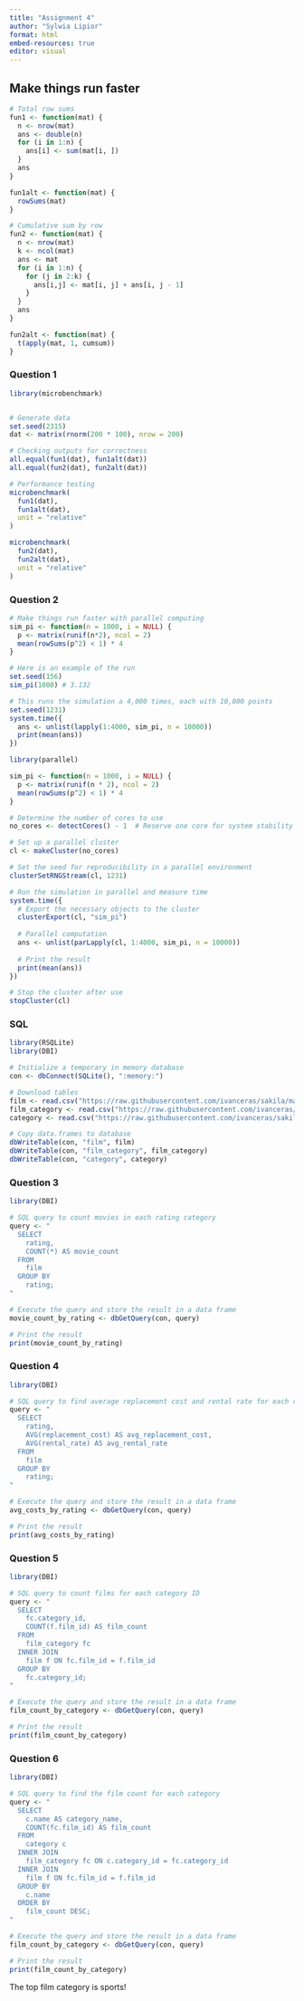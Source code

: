 ```yaml
---
title: "Assignment 4"
author: "Sylwia Lipior"
format: html
embed-resources: true
editor: visual
---
```


## Make things run faster

```r


# Total row sums
fun1 <- function(mat) {
  n <- nrow(mat)
  ans <- double(n) 
  for (i in 1:n) {
    ans[i] <- sum(mat[i, ])
  }
  ans
}

fun1alt <- function(mat) {
  rowSums(mat)
}

# Cumulative sum by row
fun2 <- function(mat) {
  n <- nrow(mat)
  k <- ncol(mat)
  ans <- mat
  for (i in 1:n) {
    for (j in 2:k) {
      ans[i,j] <- mat[i, j] + ans[i, j - 1]
    }
  }
  ans
}

fun2alt <- function(mat) {
  t(apply(mat, 1, cumsum))
}

```

### Question 1

```r

library(microbenchmark)


# Generate data
set.seed(2315)
dat <- matrix(rnorm(200 * 100), nrow = 200)

# Checking outputs for correctness
all.equal(fun1(dat), fun1alt(dat))
all.equal(fun2(dat), fun2alt(dat))

# Performance testing
microbenchmark(
  fun1(dat),
  fun1alt(dat),
  unit = "relative"
)

microbenchmark(
  fun2(dat),
  fun2alt(dat),
  unit = "relative"
)

```

### Question 2

```r

# Make things run faster with parallel computing
sim_pi <- function(n = 1000, i = NULL) {
  p <- matrix(runif(n*2), ncol = 2)
  mean(rowSums(p^2) < 1) * 4
}

# Here is an example of the run
set.seed(156)
sim_pi(1000) # 3.132

# This runs the simulation a 4,000 times, each with 10,000 points
set.seed(1231)
system.time({
  ans <- unlist(lapply(1:4000, sim_pi, n = 10000))
  print(mean(ans))
})

library(parallel)

sim_pi <- function(n = 1000, i = NULL) {
  p <- matrix(runif(n * 2), ncol = 2)
  mean(rowSums(p^2) < 1) * 4
}

# Determine the number of cores to use
no_cores <- detectCores() - 1  # Reserve one core for system stability

# Set up a parallel cluster
cl <- makeCluster(no_cores)

# Set the seed for reproducibility in a parallel environment
clusterSetRNGStream(cl, 1231)

# Run the simulation in parallel and measure time
system.time({
  # Export the necessary objects to the cluster
  clusterExport(cl, "sim_pi")
  
  # Parallel computation
  ans <- unlist(parLapply(cl, 1:4000, sim_pi, n = 10000))
  
  # Print the result
  print(mean(ans))
})

# Stop the cluster after use
stopCluster(cl)


```

### SQL

```r

library(RSQLite)
library(DBI)

# Initialize a temporary in memory database
con <- dbConnect(SQLite(), ":memory:")

# Download tables
film <- read.csv("https://raw.githubusercontent.com/ivanceras/sakila/master/csv-sakila-db/film.csv")
film_category <- read.csv("https://raw.githubusercontent.com/ivanceras/sakila/master/csv-sakila-db/film_category.csv")
category <- read.csv("https://raw.githubusercontent.com/ivanceras/sakila/master/csv-sakila-db/category.csv")

# Copy data.frames to database
dbWriteTable(con, "film", film)
dbWriteTable(con, "film_category", film_category)
dbWriteTable(con, "category", category)
```

### Question 3

```r

library(DBI)

# SQL query to count movies in each rating category
query <- "
  SELECT 
    rating, 
    COUNT(*) AS movie_count
  FROM 
    film 
  GROUP BY 
    rating;
"

# Execute the query and store the result in a data frame
movie_count_by_rating <- dbGetQuery(con, query)

# Print the result
print(movie_count_by_rating)

```

### Question 4

```r

library(DBI)

# SQL query to find average replacement cost and rental rate for each rating
query <- "
  SELECT 
    rating, 
    AVG(replacement_cost) AS avg_replacement_cost,
    AVG(rental_rate) AS avg_rental_rate
  FROM 
    film 
  GROUP BY 
    rating;
"

# Execute the query and store the result in a data frame
avg_costs_by_rating <- dbGetQuery(con, query)

# Print the result
print(avg_costs_by_rating)

```

### Question 5

```r

library(DBI)

# SQL query to count films for each category ID
query <- "
  SELECT 
    fc.category_id, 
    COUNT(f.film_id) AS film_count
  FROM 
    film_category fc
  INNER JOIN 
    film f ON fc.film_id = f.film_id
  GROUP BY 
    fc.category_id;
"

# Execute the query and store the result in a data frame
film_count_by_category <- dbGetQuery(con, query)

# Print the result
print(film_count_by_category)

```

### Question 6

```r

library(DBI)

# SQL query to find the film count for each category
query <- "
  SELECT 
    c.name AS category_name,
    COUNT(fc.film_id) AS film_count
  FROM 
    category c
  INNER JOIN 
    film_category fc ON c.category_id = fc.category_id
  INNER JOIN 
    film f ON fc.film_id = f.film_id
  GROUP BY 
    c.name
  ORDER BY 
    film_count DESC;
"

# Execute the query and store the result in a data frame
film_count_by_category <- dbGetQuery(con, query)

# Print the result
print(film_count_by_category)


```

The top film category is sports!
